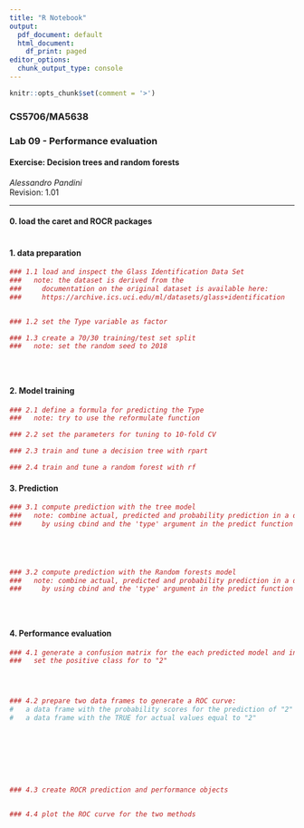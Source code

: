 ```yaml
---
title: "R Notebook"
output:
  pdf_document: default
  html_document:
    df_print: paged
editor_options:
  chunk_output_type: console
---
```


```r
knitr::opts_chunk$set(comment = '>')
```

### CS5706/MA5638
### Lab 09 - Performance evaluation
#### Exercise:  Decision trees and random forests
*Alessandro Pandini*  
Revision: 1.01

***

#### 0. load the caret and ROCR packages
```r


```

#### 1. data preparation
```r
### 1.1 load and inspect the Glass Identification Data Set
###   note: the dataset is derived from the
###     documentation on the original dataset is available here:
###     https://archive.ics.uci.edu/ml/datasets/glass+identification


### 1.2 set the Type variable as factor

### 1.3 create a 70/30 training/test set split
###   note: set the random seed to 2018





```

#### 2. Model training
```r
### 2.1 define a formula for predicting the Type
###   note: try to use the reformulate function

### 2.2 set the parameters for tuning to 10-fold CV

### 2.3 train and tune a decision tree with rpart

### 2.4 train and tune a random forest with rf

```

#### 3. Prediction
```r
### 3.1 compute prediction with the tree model
###   note: combine actual, predicted and probability prediction in a data frame
###     by using cbind and the 'type' argument in the predict function





### 3.2 compute prediction with the Random forests model
###   note: combine actual, predicted and probability prediction in a data frame
###     by using cbind and the 'type' argument in the predict function





```

#### 4. Performance evaluation
```r
### 4.1 generate a confusion matrix for the each predicted model and inspect them
###   set the positive class for to "2"




### 4.2 prepare two data frames to generate a ROC curve:
#   a data frame with the probability scores for the prediction of "2"
#   a data frame with the TRUE for actual values equal to "2"








### 4.3 create ROCR prediction and performance objects


### 4.4 plot the ROC curve for the two methods














```